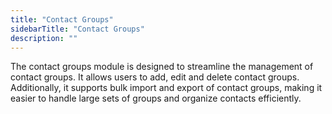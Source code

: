 ```yaml
---
title: "Contact Groups"
sidebarTitle: "Contact Groups"
description: ""
---
```


The contact groups module is designed to streamline the management of contact groups. It allows users to add, edit and delete contact groups. Additionally, it supports bulk import and export of contact groups, making it easier to handle large sets of groups and organize contacts efficiently.